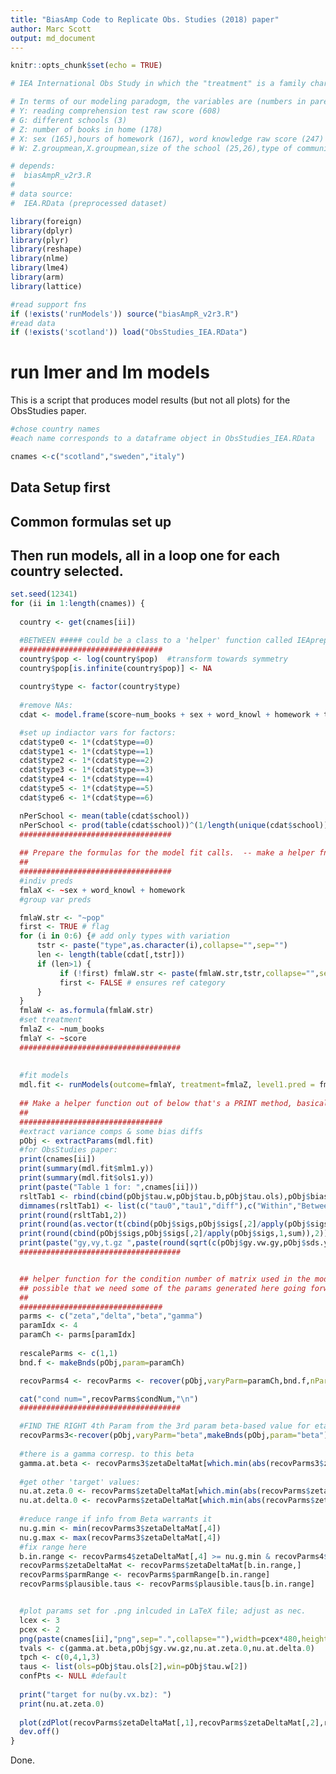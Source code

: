```yaml
---
title: "BiasAmp Code to Replicate Obs. Studies (2018) paper"
author: Marc Scott
output: md_document
---
```

```r
knitr::opts_chunk$set(echo = TRUE)

# IEA International Obs Study in which the "treatment" is a family characteristic (# books in home) regressed on reading comprehension score 

# In terms of our modeling paradogm, the variables are (numbers in parenthesis indicate location in original IEA file):
# Y: reading comprehension test raw score (608)
# G: different schools (3)
# Z: number of books in home (178)
# X: sex (165),hours of homework (167), word knowledge raw score (247)
# W: Z.groupmean,X.groupmean,size of the school (25,26),type of community served (18)

# depends:
#  biasAmpR_v2r3.R
#
# data source:
#  IEA.RData (preprocessed dataset)

library(foreign)
library(dplyr)
library(plyr)
library(reshape)
library(nlme)
library(lme4)
library(arm)
library(lattice)

#read support fns
if (!exists('runModels')) source("biasAmpR_v2r3.R")
#read data
if (!exists('scotland')) load("ObsStudies_IEA.RData")
```

# run lmer and lm models

This is a script that produces model results (but not all plots) for the ObsStudies paper.


```r
#chose country names
#each name corresponds to a dataframe object in ObsStudies_IEA.RData 

cnames <-c("scotland","sweden","italy")

```

## Data Setup first
## Common formulas set up
## Then run models, all in a loop one for each country selected.

```r

set.seed(12341)
for (ii in 1:length(cnames)) {
    
  country <- get(cnames[ii])

  #BETWEEN ##### could be a class to a 'helper' function called IEApreprocess that takes logs, removes NAs, etc.
  ################################
  country$pop <- log(country$pop)  #transform towards symmetry
  country$pop[is.infinite(country$pop)] <- NA
  
  country$type <- factor(country$type)
  
  #remove NAs:
  cdat <- model.frame(score~num_books + sex + word_knowl + homework + type + pop + school,data=country) #should remove NAs

  #set up indiactor vars for factors:
  cdat$type0 <- 1*(cdat$type==0)
  cdat$type1 <- 1*(cdat$type==1)
  cdat$type2 <- 1*(cdat$type==2)
  cdat$type3 <- 1*(cdat$type==3)
  cdat$type4 <- 1*(cdat$type==4)
  cdat$type5 <- 1*(cdat$type==5)
  cdat$type6 <- 1*(cdat$type==6)

  nPerSchool <- mean(table(cdat$school))
  nPerSchool <- prod(table(cdat$school))^(1/length(unique(cdat$school))) # geo-mean
  ##################################
  
  ## Prepare the formulas for the model fit calls.  -- make a helper fnc.
  ## 
  ##################################
  #indiv preds
  fmlaX <- ~sex + word_knowl + homework
  #group var preds

  fmlaW.str <- "~pop"
  first <- TRUE # flag
  for (i in 0:6) {# add only types with variation
      tstr <- paste("type",as.character(i),collapse="",sep="")
      len <- length(table(cdat[,tstr]))
      if (len>1) {
           if (!first) fmlaW.str <- paste(fmlaW.str,tstr,collapse="",sep="+")
           first <- FALSE # ensures ref category
      }
  }
  fmlaW <- as.formula(fmlaW.str)
  #set treatment
  fmlaZ <- ~num_books
  fmlaY <- ~score
  ####################################
  
  
  #fit models
  mdl.fit <- runModels(outcome=fmlaY, treatment=fmlaZ, level1.pred = fmlaX, level2.pred = fmlaW, group = ~school, data=cdat)
  
  ## Make a helper function out of below that's a PRINT method, basically, taking mdl.fit as the main argument.
  ##
  ################################
  #extract variance comps & some bias diffs
  pObj <- extractParams(mdl.fit)
  #for ObsStudies paper:
  print(cnames[ii])
  print(summary(mdl.fit$mlm1.y))
  print(summary(mdl.fit$ols1.y))
  print(paste("Table 1 for: ",cnames[ii]))
  rsltTab1 <- rbind(cbind(pObj$tau.w,pObj$tau.b,pObj$tau.ols),pObj$bias.diffs)
  dimnames(rsltTab1) <- list(c("tau0","tau1","diff"),c("Within","Between","OLS"))
  print(round(rsltTab1,2))
  print(round(as.vector(t(cbind(pObj$sigs,pObj$sigs[,2]/apply(pObj$sigs,1,sum)))),2))
  print(round(cbind(pObj$sigs,pObj$sigs[,2]/apply(pObj$sigs,1,sum)),2))
  print(paste("gy,vy,t.gz ",paste(round(sqrt(c(pObj$gy.vw.gy,pObj$sds.y.ucm$sd.alpha.y.ucm^2,2^2*pObj$gz.vw.gz)),3),collapse=", "),sep=" "))
  ####################################


  ## helper function for the condition number of matrix used in the model - call, print, and move on.
  ## possible that we need some of the params generated here going forward.  Check.
  ##
  ################################
  parms <- c("zeta","delta","beta","gamma")
  paramIdx <- 4
  paramCh <- parms[paramIdx]
  
  rescaleParms <- c(1,1)
  bnd.f <- makeBnds(pObj,param=paramCh)

  recovParms4 <- recovParms <- recover(pObj,varyParm=paramCh,bnd.f,nParm=201,tau.max=1, gpSize=nPerSchool)  # corresponds to the bound when 'gamma' (parm 4) is the open param.

  cat("cond num=",recovParms$condNum,"\n")
  ####################################

  #FIND THE RIGHT 4th Param from the 3rd param beta-based value for eta...
  recovParms3<-recover(pObj,varyParm="beta",makeBnds(pObj,param="beta"),nParm=201,tau.max=1,gpSize=nPerSchool)  # corresponds to the bound when 'beta' (parm 3) is the open param.
  
  #there is a gamma corresp. to this beta
  gamma.at.beta <- recovParms3$zetaDeltaMat[which.min(abs(recovParms3$zetaDeltaMat[,3]-pObj$by.vx.bz)),4]
  
  #get other 'target' values:
  nu.at.zeta.0 <- recovParms$zetaDeltaMat[which.min(abs(recovParms$zetaDeltaMat[,1])),paramIdx]
  nu.at.delta.0 <- recovParms$zetaDeltaMat[which.min(abs(recovParms$zetaDeltaMat[,2])),paramIdx]
  
  #reduce range if info from Beta warrants it
  nu.g.min <- min(recovParms3$zetaDeltaMat[,4])
  nu.g.max <- max(recovParms3$zetaDeltaMat[,4])
  #fix range here
  b.in.range <- recovParms4$zetaDeltaMat[,4] >= nu.g.min & recovParms4$zetaDeltaMat[,4] <= nu.g.max
  recovParms$zetaDeltaMat <- recovParms$zetaDeltaMat[b.in.range,]
  recovParms$parmRange <- recovParms$parmRange[b.in.range]
  recovParms$plausible.taus <- recovParms$plausible.taus[b.in.range]


  #plot params set for .png inlcuded in LaTeX file; adjust as nec.
  lcex <- 3
  pcex <- 2
  png(paste(cnames[ii],"png",sep=".",collapse=""),width=pcex*480,height=pcex*480)
  tvals <- c(gamma.at.beta,pObj$gy.vw.gz,nu.at.zeta.0,nu.at.delta.0)
  tpch <- c(0,4,1,3)
  taus <- list(ols=pObj$tau.ols[2],win=pObj$tau.w[2])
  confPts <- NULL #default
  
  print("target for nu(by.vx.bz): ")
  print(nu.at.zeta.0)
  
  plot(zdPlot(recovParms$zetaDeltaMat[,1],recovParms$zetaDeltaMat[,2],recovParms$parmRange,rescaleParms=rescaleParms,confPts=NULL,confPtsCol="darkslategrey",targetVals=tvals,targetPch=tpch,taus=taus,cW=pObj$sigs[2,1],cB=pObj$sigs[2,2],cex=lcex))
  dev.off()
}
```

Done.

